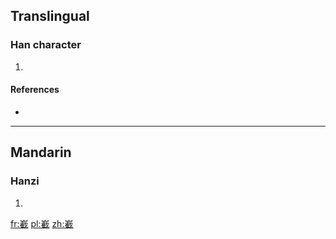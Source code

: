 ==Translingual==

===Han character===
{{Han char|rn=46|rad=山|as=16|sn=19|four=|canj=山十戈土 (UJIG)|ids=⿱[[山]][[截]]}}

# {{defn|Han|sort=山16}}

====References====
* {{Han ref|kx=0321.210|dkj=08556|dj=0621.250|hdz=10802.040|uh=5DBB|ud=23995}}

----

==Mandarin==

===Hanzi===
{{cmn-hanzi|pin=[[zá]] ([[za2]])|wg=tsa<sup>2</sup>}}

# {{defn|lang=cmn|sort=山16}}

[[fr:嶻]]
[[pl:嶻]]
[[zh:嶻]]